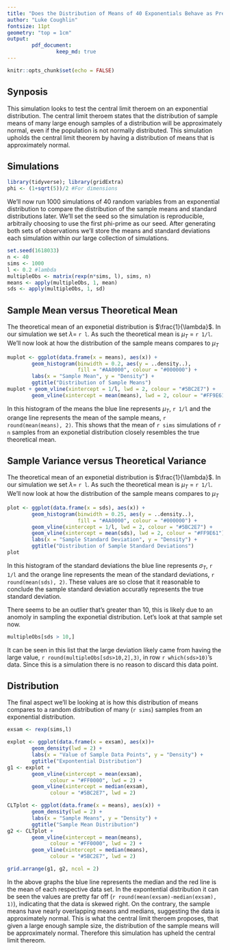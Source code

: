 ```yaml
---
title: "Does the Distribution of Means of 40 Exponentials Behave as Predicted by the Central Limit Theorem"
author: "Luke Coughlin"
fontsize: 11pt
geometry: "top = 1cm"
output: 
        pdf_document:
                keep_md: true
---
```


```r
knitr::opts_chunk$set(echo = FALSE)
```

## Synposis  
This simulation looks to test the central limit theroem on an exponential distribution. The central limit theroem states that the distribution of sample means of many large enough samples of a distribution will be approximately normal, even if the population is not normally distributed. This simulation upholds the central limit theorem by having a distribution of means that is approximately normal.  

## Simulations  
```r
library(tidyverse); library(gridExtra)
phi <- (1+sqrt(5))/2 #For dimensions
```


We'll now run 1000 simulations of 40 random variables from an exponential distribution to compare the distribution of the sample means and standard distributions later. We'll set the seed so the simulation is reproducible, arbitraily choosing to use the first phi-prime as our seed. After generating both sets of observations we'll store the means and standard deviations each simulation within our large collection of simulations.  
```r
set.seed(1618033)
n <- 40
sims <- 1000
l <- 0.2 #lambda
multipleObs <- matrix(rexp(n*sims, l), sims, n)
means <- apply(multipleObs, 1, mean)
sds <- apply(multipleObs, 1, sd)
```


## Sample Mean versus Theoretical Mean  
The theoretical mean of an exponetial distribution is $\frac{1}{\lambda}$. In our simulation we set $\lambda =$ `r l`. As such the theoretical mean is $\mu_T$ = `r 1/l`. We'll now look at how the distribution of the sample means compares to $\mu_T$  
```r
muplot <- ggplot(data.frame(x = means), aes(x)) +
        geom_histogram(binwidth = 0.2, aes(y = ..density..),
                       fill = "#AA0000", colour = "#000000") +
        labs(x = "Sample Mean", y = "Density") +
        ggtitle("Distribution of Sample Means")
muplot + geom_vline(xintercept = 1/l, lwd = 2, colour = "#5BC2E7") +
        geom_vline(xintercept = mean(means), lwd = 2, colour = "#FF9E61")
```
  
In this histogram of the means the blue line represents $\mu_T$, `r 1/l` and the orange line represents the mean of the sample means, `r round(mean(means), 2)`. This shows that the mean of `r sims` simulations of `r n` samples from an exponetial distribution closely resembles the true theoretical mean.  

## Sample Variance versus Theoretical Variance  
The theoretical mean of an exponetial distribution is $\frac{1}{\lambda}$. In our simulation we set $\lambda =$ `r l`. As such the theoretical mean is $\mu_T$ = `r 1/l`. We'll now look at how the distribution of the sample means compares to $\mu_T$  
```r
plot <- ggplot(data.frame(x = sds), aes(x)) +
        geom_histogram(binwidth = 0.25, aes(y = ..density..),
                       fill = "#AA0000", colour = "#000000") +
        geom_vline(xintercept = 1/l, lwd = 2, colour = "#5BC2E7") +
        geom_vline(xintercept = mean(sds), lwd = 2, colour = "#FF9E61") +
        labs(x = "Sample Standard Deviation", y = "Density") +
        ggtitle("Distribution of Sample Standard Deviations")
plot
```
  
In this histogram of the standard deviations the blue line represents $\sigma_T$, `r 1/l` and the orange line represents the mean of the standard deviations, `r round(mean(sds), 2)`. These values are so close that it reasonable to conclude the sample standard deviation accuratly represents the true standard deviation.

There seems to be an outlier that's greater than 10, this is likely due to an anomoly in sampling the exponetial distribution. Let's look at that sample set now.  
```r
multipleObs[sds > 10,]
```
It can be seen in this list that the large deviation likely came from having the large value, `r round(multipleObs[sds>10,2],3)`, in row `r which(sds>10)`'s data. Since this is a simulation there is no reason to discard this data point.  

## Distribution  
The final aspect we'll be looking at is how this distribution of means compares to a random distribution of many (`r sims`) samples from an exponential distribution.  
```r
exsam <- rexp(sims,l)
```
```r
explot <- ggplot(data.frame(x = exsam), aes(x))+ 
        geom_density(lwd = 2) +
        labs(x = "Value of Sample Data Points", y = "Density") +
        ggtitle("Expontential Distribution")
g1 <- explot +
        geom_vline(xintercept = mean(exsam), 
              colour = "#FF0000", lwd = 2) +
        geom_vline(xintercept = median(exsam), 
              colour = "#5BC2E7", lwd = 2)

CLTplot <- ggplot(data.frame(x = means), aes(x)) + 
        geom_density(lwd = 2) +
        labs(x = "Sample Means", y = "Density") +
        ggtitle("Sample Mean Distribution")
g2 <- CLTplot +
        geom_vline(xintercept = mean(means), 
              colour = "#FF0000", lwd = 2) +
        geom_vline(xintercept = median(means), 
              colour = "#5BC2E7", lwd = 2)

grid.arrange(g1, g2, ncol = 2)        
```
  
In the above graphs the blue line represents the median and the red line is the mean of each respective data set. In the expontential distribution it can be seen the values are pretty far off (`r round(mean(exsam)-median(exsam), 1)`), indicating that the data is skewed right. On the contrary, the sample means have nearly overlapping means and medians, suggesting the data is approximately normal. This is what the central limit theroem proposes, that given a large enough sample size, the distribution of the sample means will be approximately normal. Therefore this simulation has upheld the central limit thereom.  






